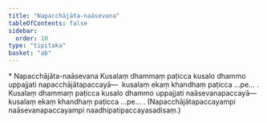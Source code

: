 ```yaml
---
title: "Napacchājāta-naāsevana"
tableOfContents: false
sidebar:
  order: 10
type: "tipitaka"
basket: "ab"
---
```



<DynamicBreadcrumb />

<Paragraph type="center">
* Napacchājāta-naāsevana
</Paragraph>

<Division number="41">

<Paragraph number="229">
Kusalaṃ dhammaṃ paṭicca kusalo dhammo uppajjati napacchājātapaccayā—  kusalaṃ ekaṃ khandhaṃ paṭicca …pe… .
</Paragraph>

<Paragraph number="230">
Kusalaṃ dhammaṃ paṭicca kusalo dhammo uppajjati naāsevanapaccayā—  kusalaṃ ekaṃ khandhaṃ paṭicca …pe… . (Napacchājātapaccayampi naāsevanapaccayampi naadhipatipaccayasadisaṃ.)
</Paragraph>
</Division>